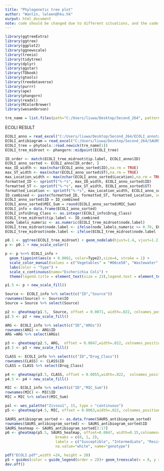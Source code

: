 ```yaml
---
title: "Phylogenetic tree plot"
author: "Wanlin, lwleen@hku.hk"
ourput: html_document
note: code should be changed due to different situations, and the code ownership belongs to the Wupeng's group of the University of Hong Kong
---
```



```r
library(ggtreeExtra)
library(ggtree)
library(ggplot2)
library(ggnewscale)
library(treeio)
library(tidytree)
library(dplyr)
library(ggstar)
library(TDbook)
library(gtools) 
library(treedataverse)
library(purrr)
library(ape)
library(phangorn)
library(readxl)
library(RColorBrewer)
library(wesanderson)
```

```r
tre_name = list.files(path="C:/Users/liuwa/Desktop/Second_264", pattern=".tre", all.files=TRUE,full.names=TRUE)
```

ECOLI RESULT 

```r
ECOLI_anno = read_excel("C:/Users/liuwa/Desktop/Second_264/ECOLI_annotation_new.xlsx")
ECOLI_antibiogram = read_excel("C:/Users/liuwa/Desktop/Second_264/SAURS_selection.xlsx")
ECOLI_tree = phytools::read.newick(tre_name[1])
ECOLI_tree_midroot <- phangorn::midpoint(ECOLI_tree)
```

```r
ID_order <- match(ECOLI_tree_midroot$tip.label, ECOLI_anno$ID)
ECOLI_anno_sorted <- ECOLI_anno[ID_order, ]
max_ID_width <- max(nchar(ECOLI_anno_sorted$ID),na.rm = TRUE)
max_ST_width <- max(nchar(ECOLI_anno_sorted$ST),na.rm = TRUE)
max_Location_width <- max(nchar(ECOLI_anno_sorted$Location),na.rm = TRUE)
formatted_ID <- sprintf("%-*s", max_ID_width, ECOLI_anno_sorted$ID)
formatted_ST <- sprintf("%-*s", max_ST_width, ECOLI_anno_sorted$ST)
formatted_Location <- sprintf("%-*s", max_Location_width, ECOLI_anno_sorted$Location)
ID_combined <- paste(formatted_ID, formatted_ST, formatted_Location, sep=" ")
ECOLI_anno_sorted$ID = ID_combined 
ECOLI_anno_sorted$MIC_Sum = round(ECOLI_anno_sorted$MIC_Sum)
ECOLI_info = data.frame(ECOLI_anno_sorted)
ECOLI_info$Drug_Class <- as.integer(ECOLI_info$Drug_Class)
ECOLI_tree_midroot$tip.label <- ID_combined 
node_labels_numeric <- as.numeric(ECOLI_tree_midroot$node.label)
ECOLI_tree_midroot$node.label <- ifelse(node_labels_numeric >= 0.70, ECOLI_tree_midroot$node.label, "")
ECOLI_tree_midroot$node.label <- ifelse(ECOLI_tree_midroot$node.label != "", round(node_labels_numeric * 100), "")
```

```r
p0.1 <- ggtree(ECOLI_tree_midroot) + geom_nodelab(hjust=1.4, vjust=1.2, size=3) + geom_tiplab(aes(color=Group),family = 'mono', linetype = "dotted", linesize = .4, size=3, offset=0.0003, hjust=0, align=T, face="bold") + scale_color_manual(values = c("amr_data" = "red", "reference" = "black"))
p <- p0.1 + new_scale_color()
```

```r

p <- p %<+% ECOLI_info +
  geom_tippoint(aes(x + 0.0002, color=Type2),size=4, stroke = 1) +
  scale_color_manual(values = c("Vegetables" = "#66ce58", "Wastewater" = "#3933FF", "Chicken" = "#bf8bf0", "Pork" = "#ff8ddd", "Fish" = "#CCDFF1", "Human" = "#FDC086", "Poultry" = "#6A3D9A", "Swine" = "#F0027F", "Bovine" = "#8b4513"), breaks = c("Wastewater","Fish","Chicken","Pork","Vegetables", "Human","Poultry","Swine","Bovine")) +
  labs(color = "Type") +
  scale_x_continuous(name="Escherichia Coli") +
  theme(legend.title = element_text(size = 23),legend.text = element_text(size = 21))+ ylim(0.00072, NA) 

p1.5 <- p + new_scale_fill() 
```

```r
Source <- ECOLI_info %>% select(c("ID","Source"))
rownames(Source) <- Source$ID
Source = Source %>% select(Source)

p2 <- gheatmap(p1.5,  Source, offset = 0.0071, width=.022, colnames_position="top", colnames_angle = 90, colnames_offset_y = 0.5 , hjust=0.3, font.size=3) + scale_fill_manual(values=c("Local"="#93003A","Import"="#66CCFF"), na.value="white", name="Food Source", breaks = c("Local","Import")) + theme(legend.title = element_text(size = 11),legend.text = element_text(size = 11))
p2.5 <- p2 + new_scale_fill() 
```


```r
ARG <- ECOLI_info %>% select(c("ID","ARGs"))
rownames(ARG) <- ARG$ID
ARG =ARG %>% select(ARGs)

p3 <- gheatmap(p2.5, ARG,  offset = 0.0047,width=.022, colnames_position="top", colnames_angle = 90, colnames_offset_y = 1.1, hjust=0.3, font.size=3) + scale_fill_viridis_c(option = "plasma", name = "No. of ARGs", limits = c(0,80), values = scales::rescale(c(0, 25, 25, 80)),breaks=c(0, 20, 40, 60,80), labels=format(c(0, 20, 40, 60,80)))
p3.5 <- p3 + new_scale_fill() 

```

```r
CLASS <- ECOLI_info %>% select(c("ID","Drug_Class"))
rownames(CLASS) <- CLASS$ID
CLASS = CLASS %>% select(Drug_Class)

p4 <- gheatmap(p3.5, CLASS, offset = 0.0055,width=.022,  colnames_position="top", colnames_angle = 90, colnames_offset_y = 1.1 , hjust=0.3, font.size=3) + scale_fill_viridis_c(na.value="white", name = "No. of Drug Class",  limits = c(0,12), breaks=c(0,3,6,9,12), labels=format(c(0,3,6,9,12))) 
p4.5 <- p4 + new_scale_fill()

```

```r
MIC <- ECOLI_info %>% select(c("ID","MIC_Sum"))
rownames(MIC) <- MIC$ID
MIC = MIC %>% select(MIC_Sum)

pal <- wes_palette("Zissou1", 15, type = "continuous")
p5 <- gheatmap(p4.5, MIC, offset = 0.0063,width=.022, colnames_position="top", colnames_angle = 90, colnames_offset_y = 1.1 , hjust=0.3, font.size=3) + scale_fill_gradientn(colours = pal, na.value="white", name = "MIC_Sum", limits = c(0, 230), breaks=c(10,80,150,220), labels=format(c(10,80,150,220))) 

```

```r
SAURS_antibiogram_sorted <- as.data.frame(SAURS_antibiogram_sorted)
rownames(SAURS_antibiogram_sorted) <- SAURS_antibiogram_sorted$ID
SAURS_heatmap <- SAURS_antibiogram_sorted[2:17]
p6 <- gheatmap(p5.5, SAURS_heatmap, offset=0.0047, width=0.15,colnames=TRUE, legend_title="ARG",colnames_position="top", colnames_offset_y = 1.1, colnames_angle = 90,font.size=5) + scale_fill_gradientn(colours = c("#7C878EFF", "#FFCD00FF", "#CC0C00FF"),
                       breaks = c(0, 1, 2),
                       labels = c("Susceptible", "Intermediate", "Resistant"),
                       na.value="white", name="genotype")
```

```r
pdf("ECOLI.pdf",width =24, height = 20)
p5 + guides(color = guide_legend(order = 2))+ geom_treescale(x = 0, y = 1, offset = 2, fontsize = 3, linesize = 2, color = "black")
dev.off()
```